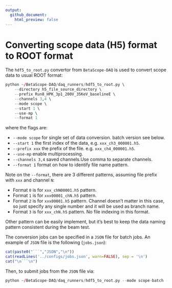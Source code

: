 ```yaml
---
output:
  github_document:
    html_preview: false
---
```



# Converting scope data (H5) format to ROOT format

The `hdf5_to_root.py` convertor from `BetaScope-DAQ` is used to convert scope data to usual ROOT format:

```r
python ~/BetaScope-DAQ/daq_runners/hdf5_to_root.py \
    --directory h5_file_source_directory \
    --prefix Run8_HPK_3p1_200V_35KeV_baselineE \ 
    --channels 3,4 \
    --mode scope \
    --start 1 \
    --use-mp \
    --format 1 
```

where the flags are:

+ `--mode scope` for single set of data conversion. batch version see below.
+ `--start 1` the first index of the data, e.g. `xxx_ch3_000001.h5`.
+ `--prefix xxx` the prefix of the file. e.g. `xxx_ch4_000001.h5`.
+ `--use-mp` enable multiprocessing.
+ `--channels 3,4` saved channels.Use comma to separate channels.
+ `--format 1` format on how to identify file name pattern.

Note on the `--format`, there are 3 different patterns, assuming file prefix with `xxx` and channel `N`:

+ Format `0` is for `xxx_chN00001.h5` pattern.
+ Format `1` is for `xxx00001_chN.h5` pattern.
+ Format `2` is for `xxx00001.h5` pattern. Channel doesn't matter in this case, so just specify any single number and it will be used as branch name.
+ Format `3` is for `xxx_chN.h5` pattern. No file indexing in this format.

Other pattern can be easily implement, but it's best to keep the data naming pattern consistent during the beam test.

The conversion jobs can be specified in a `JSON` file for batch jobs. An example of `JSON` file is the following (`jobs.json`):

```r
cat(paste0("```","JSON","\n"))
cat(readLines('../configs/jobs.json', warn=FALSE), sep = '\n')
cat("\n```\n")
```

Then, to submit jobs from the `JSON` file via:

```r
python ~/BetaScope-DAQ/daq_runners/hdf5_to_root.py --mode scope-batch --joblist jobs.json --jobname "HPK3p2,BNL20um" 
```